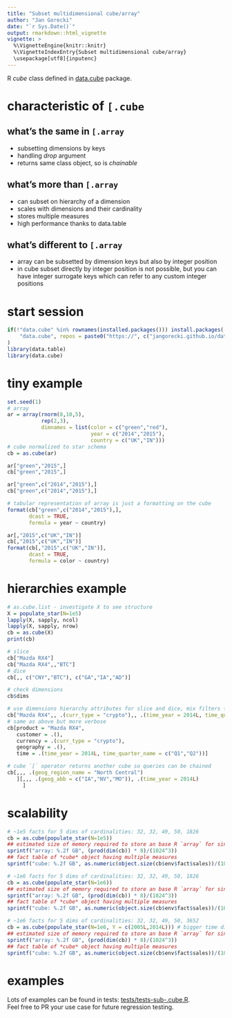 ```yaml
---
title: "Subset multidimensional cube/array"
author: "Jan Gorecki"
date: "`r Sys.Date()`"
output: rmarkdown::html_vignette
vignette: >
  %\VignetteEngine{knitr::knitr}
  %\VignetteIndexEntry{Subset multidimensional cube/array}
  \usepackage[utf8]{inputenc}
---
```


R *cube* class defined in [data.cube](https://gitlab.com/jangorecki/data.cube) package.  

# characteristic of `[.cube`

## what's the same in `[.array`

- subsetting dimensions by keys
- handling *drop* argument
- returns same class object, so is *chainable*

## what's more than `[.array`

- can subset on hierarchy of a dimension
- scales with dimensions and their cardinality
- stores multiple measures
- high performance thanks to data.table

## what's different to `[.array`

- array can be subsetted by dimension keys but also by integer position
- in cube subset directly by integer position is not possible, but you can have integer surrogate keys which can refer to any custom integer positions

# start session

```r
if(!"data.cube" %in% rownames(installed.packages())) install.packages(
    "data.cube", repos = paste0("https://", c("jangorecki.github.io/data.cube","cran.rstudio.com"))
)
library(data.table)
library(data.cube)
```

# tiny example

```r
set.seed(1)
# array
ar = array(rnorm(8,10,5), 
           rep(2,3), 
           dimnames = list(color = c("green","red"), 
                           year = c("2014","2015"), 
                           country = c("UK","IN")))
# cube normalized to star schema
cb = as.cube(ar)

ar["green","2015",]
cb["green","2015",]

ar["green",c("2014","2015"),]
cb["green",c("2014","2015"),]

# tabular representation of array is just a formatting on the cube
format(cb["green",c("2014","2015"),], 
       dcast = TRUE, 
       formula = year ~ country)

ar[,"2015",c("UK","IN")]
cb[,"2015",c("UK","IN")]
format(cb[,"2015",c("UK","IN")], 
       dcast = TRUE, 
       formula = color ~ country)
```

# hierarchies example

```r
# as.cube.list - investigate X to see structure
X = populate_star(N=1e5)
lapply(X, sapply, ncol)
lapply(X, sapply, nrow)
cb = as.cube(X)
print(cb)

# slice
cb["Mazda RX4"]
cb["Mazda RX4",,"BTC"]
# dice
cb[,, c("CNY","BTC"), c("GA","IA","AD")]

# check dimensions
cb$dims

# use dimensions hierarchy attributes for slice and dice, mix filters from various levels in hierarchy
cb["Mazda RX4",, .(curr_type = "crypto"),, .(time_year = 2014L, time_quarter_name = c("Q1","Q2"))]
# same as above but more verbose
cb[product = "Mazda RX4",
   customer = .(),
   currency = .(curr_type = "crypto"),
   geography = .(),
   time = .(time_year = 2014L, time_quarter_name = c("Q1","Q2"))]

# cube `[` operator returns another cube so queries can be chained
cb[,,, .(geog_region_name = "North Central")
   ][,,, .(geog_abb = c("IA","NV","MO")), .(time_year = 2014L)
     ]
```

# scalability

```r
# ~1e5 facts for 5 dims of cardinalities: 32, 32, 49, 50, 1826
cb = as.cube(populate_star(N=1e5))
## estimated size of memory required to store an base R `array` for single numeric measure
sprintf("array: %.2f GB", (prod(dim(cb)) * 8)/(1024^3))
## fact table of *cube* object having multiple measures
sprintf("cube: %.2f GB", as.numeric(object.size(cb$env$fact$sales))/(1024^3))

# ~1e6 facts for 5 dims of cardinalities: 32, 32, 49, 50, 1826
cb = as.cube(populate_star(N=1e6))
## estimated size of memory required to store an base R `array` for single numeric measure
sprintf("array: %.2f GB", (prod(dim(cb)) * 8)/(1024^3))
## fact table of *cube* object having multiple measures
sprintf("cube: %.2f GB", as.numeric(object.size(cb$env$fact$sales))/(1024^3))

# ~1e6 facts for 5 dims of cardinalities: 32, 32, 49, 50, 3652
cb = as.cube(populate_star(N=1e6, Y = c(2005L,2014L))) # bigger time dimension
## estimated size of memory required to store an base R `array` for single numeric measure
sprintf("array: %.2f GB", (prod(dim(cb)) * 8)/(1024^3))
## fact table of *cube* object having multiple measures
sprintf("cube: %.2f GB", as.numeric(object.size(cb$env$fact$sales))/(1024^3))
```

# examples

Lots of examples can be found in tests: [tests/tests-sub-.cube.R](https://gitlab.com/jangorecki/data.cube/blob/master/tests/tests-sub-.cube.R).  
Feel free to PR your use case for future regression testing.  
